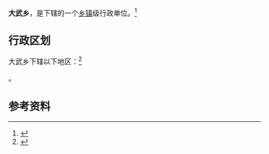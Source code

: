 {{中国乡级行政区|63/26/21/200/000}}

'''大武乡'''，是{{PRC admin/fullname|63/26/21/200/000|3}}下辖的一个[[乡镇|乡镇]]级行政单位。<ref>{{PRC admin/ref sgc|{{PRC admin/parent|63/26/21/200/000}}}}</ref>

== 行政区划 ==

大武乡下辖以下地区：<ref>{{PRC admin/ref sgc|63/26/21/200/000}}</ref>

{{PRC admin/children|63/26/21/200/000}}。

== 参考资料 ==

{{reflist}}

{{行政区划小作品}}
{{PRC admin/navcat|63/26/21/200/000}}